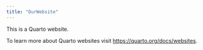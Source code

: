 ```yaml
---
title: "OurWebsite"
---
```


This is a Quarto website.

To learn more about Quarto websites visit <https://quarto.org/docs/websites>.
